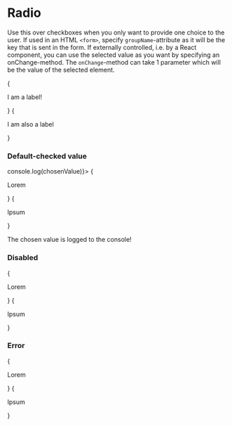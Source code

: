 
<Meta title="Forms|Radio" component={RadioGroup} />

# Radio

Use this over checkboxes when you only want to provide one choice to the user.
If used in an HTML `<form>`, specify `groupName`-attribute as it will be the key that is sent in the form.
If externally controlled, i.e. by a React component, you can use the selected value as you want by specifying an onChange-method.
The `onChange`-method can take 1 parameter which will be the value of the selected element.

<Preview>
  <Story name="Default">
    <RadioGroup>
      <RadioButton value="1">{<p>I am a label!</p>}</RadioButton>
      <RadioButton value="2">{<p>I am also a label</p>}</RadioButton>
    </RadioGroup>
  </Story>
</Preview>

<Props of={RadioGroup} />

### Default-checked value

<Preview>
  <Story name="Default-checked value">
    <RadioGroup onChange={(chosenValue) => console.log(chosenValue)}>
      <RadioButton value="Lorem" checked>{<p>Lorem</p>}</RadioButton>
      <RadioButton value="Ipsum">{<p>Ipsum</p>}</RadioButton>
      <p>The chosen value is logged to the console!</p>
    </RadioGroup>
  </Story>
</Preview>

### Disabled

<Preview>
  <Story name="Disabled">
    <RadioGroup disabled>
      <RadioButton value="Lorem">{<p>Lorem</p>}</RadioButton>
      <RadioButton value="Ipsum">{<p>Ipsum</p>}</RadioButton>
    </RadioGroup>
  </Story>
</Preview>

### Error

<Preview>
  <Story name="Error">
    <RadioGroup error>
      <RadioButton value="Lorem">{<p>Lorem</p>}</RadioButton>
      <RadioButton value="Ipsum">{<p>Ipsum</p>}</RadioButton>
    </RadioGroup>
  </Story>
</Preview>

